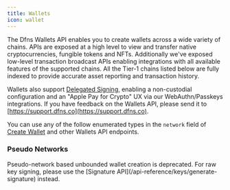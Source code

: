 ```yaml
---
title: Wallets
icon: wallet
---
```



The Dfns Wallets API enables you to create wallets across a wide variety of chains. APIs are exposed at a high level to view and transfer native cryptocurrencies, fungible tokens and NFTs. Additionally we've exposed low-level transaction broadcast APIs enabling integrations with all available features of the supported chains. All the Tier-1 chains listed below are fully indexed to provide accurate asset reporting and transaction history.

Wallets also support [Delegated Signing](/security/delegated-signing), enabling a non-custodial configuration and an "Apple Pay for Crypto" UX via our WebAuthn/Passkeys integrations. If you have feedback on the Wallets API, please send it to [https://support.dfns.co](https://support.dfns.co).

You can use any of the follow enumerated types in the `network` field of [Create Wallet](/api-reference/wallets/create-wallet) and other Wallets API endpoints.



### <Deprecated>Pseudo Networks</Deprecated>

<Deprecated nopill>
Pseudo-network based unbounded wallet creation is deprecated. For raw key signing, please use the [Signature API](/api-reference/keys/generate-signature) instead.
</Deprecated>

